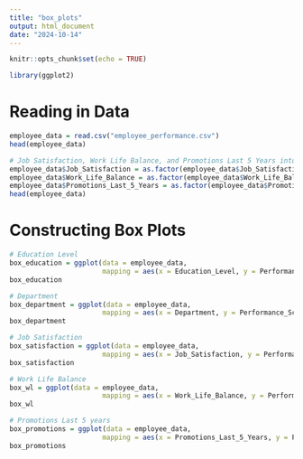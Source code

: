 ```yaml
---
title: "box_plots"
output: html_document
date: "2024-10-14"
---
```


```r
knitr::opts_chunk$set(echo = TRUE)
```

```r
library(ggplot2)
```

# Reading in Data
```r
employee_data = read.csv("employee_performance.csv")
head(employee_data)

# Job Satisfaction, Work Life Balance, and Promotions Last 5 Years into Factor
employee_data$Job_Satisfaction = as.factor(employee_data$Job_Satisfaction)
employee_data$Work_Life_Balance = as.factor(employee_data$Work_Life_Balance)
employee_data$Promotions_Last_5_Years = as.factor(employee_data$Promotions_Last_5_Years)
head(employee_data)
```

# Constructing Box Plots

```r
# Education Level
box_education = ggplot(data = employee_data,
                       mapping = aes(x = Education_Level, y = Performance_Score)) + geom_boxplot()
box_education
```

```r
# Department
box_department = ggplot(data = employee_data,
                       mapping = aes(x = Department, y = Performance_Score)) + geom_boxplot()
box_department
```
```r
# Job Satisfaction
box_satisfaction = ggplot(data = employee_data,
                       mapping = aes(x = Job_Satisfaction, y = Performance_Score)) + geom_boxplot()
box_satisfaction
```

```r
# Work Life Balance
box_wl = ggplot(data = employee_data,
                       mapping = aes(x = Work_Life_Balance, y = Performance_Score)) + geom_boxplot()
box_wl
```


```r
# Promotions Last 5 years
box_promotions = ggplot(data = employee_data,
                       mapping = aes(x = Promotions_Last_5_Years, y = Performance_Score)) + geom_boxplot()
box_promotions
```